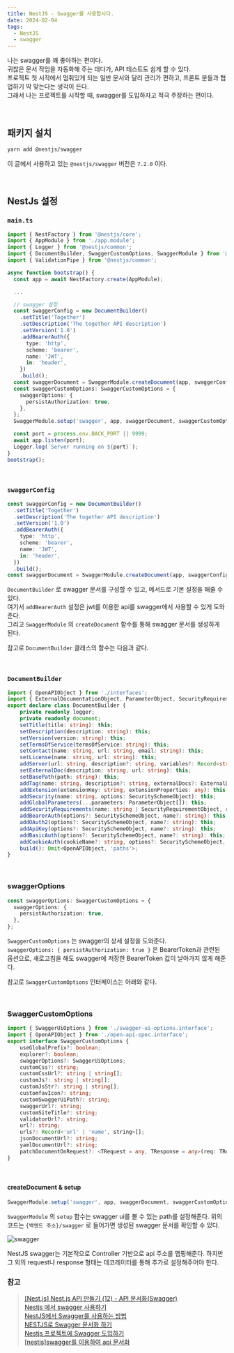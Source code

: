 ```yaml
---
title: NestJS - Swagger를 사용합시다.
date: 2024-02-04
tags:
  - NestJS
  - swagger
---
```


나는 swagger를 꽤 좋아하는 편이다.
<br/>귀찮은 문서 작업을 자동화해 주는 데다가, API 테스트도 쉽게 할 수 있다.
<br/>프로젝트 첫 시작에서 멈춰있게 되는 일반 문서와 달리 관리가 편하고, 프론트 분들과 협업하기 딱 맞는다는 생각이 든다.
<br/>그래서 나는 프로젝트를 시작할 때, swagger를 도입하자고 적극 주장하는 편이다.

<br/>

## 패키지 설치
```bash
yarn add @nestjs/swagger
```
이 글에서 사용하고 있는 `@nestjs/swagger` 버전은 `7.2.0` 이다.

<br/>

## NestJs 설정

### `main.ts`
```ts
import { NestFactory } from '@nestjs/core';
import { AppModule } from './app.module';
import { Logger } from '@nestjs/common';
import { DocumentBuilder, SwaggerCustomOptions, SwaggerModule } from '@nestjs/swagger';
import { ValidationPipe } from '@nestjs/common';

async function bootstrap() {
  const app = await NestFactory.create(AppModule);

  ...

  // swagger 설정
  const swaggerConfig = new DocumentBuilder()
    .setTitle('Together')
    .setDescription('The together API description')
    .setVersion('1.0')
    .addBearerAuth({
      type: 'http',
      scheme: 'bearer',
      name: 'JWT',
      in: 'header',
    })
    .build();
  const swaggerDocument = SwaggerModule.createDocument(app, swaggerConfig);
  const swaggerCustomOptions: SwaggerCustomOptions = {
    swaggerOptions: {
      persistAuthorization: true,
    },
  };
  SwaggerModule.setup('swagger', app, swaggerDocument, swaggerCustomOptions);

  const port = process.env.BACK_PORT || 9999;
  await app.listen(port);
  Logger.log(`Server running on ${port}`);
}
bootstrap();
```
<br/>

### `swaggerConfig`
```ts
const swaggerConfig = new DocumentBuilder()
  .setTitle('Together')
  .setDescription('The together API description')
  .setVersion('1.0')
  .addBearerAuth({
    type: 'http',
    scheme: 'bearer',
    name: 'JWT',
    in: 'header',
  })
  .build();
const swaggerDocument = SwaggerModule.createDocument(app, swaggerConfig);
```
`DocumentBuilder` 로 swagger 문서를 구성할 수 있고, 메서드로 기본 설정을 해줄 수 있다.
<br/>여기서 `addBearerAuth` 설정은 jwt를 이용한 api를 swagger에서 사용할 수 있게 도와준다.
<br/>그리고 `SwaggerModule` 의 `createDocument` 함수를 통해 swagger 문서를 생성하게 된다.

참고로 `DocumentBuilder` 클래스의 함수는 다음과 같다.

<br/>

### `DocumentBuilder`
```ts
import { OpenAPIObject } from './interfaces';
import { ExternalDocumentationObject, ParameterObject, SecurityRequirementObject, SecuritySchemeObject, ServerVariableObject } from './interfaces/open-api-spec.interface';
export declare class DocumentBuilder {
    private readonly logger;
    private readonly document;
    setTitle(title: string): this;
    setDescription(description: string): this;
    setVersion(version: string): this;
    setTermsOfService(termsOfService: string): this;
    setContact(name: string, url: string, email: string): this;
    setLicense(name: string, url: string): this;
    addServer(url: string, description?: string, variables?: Record<string, ServerVariableObject>): this;
    setExternalDoc(description: string, url: string): this;
    setBasePath(path: string): this;
    addTag(name: string, description?: string, externalDocs?: ExternalDocumentationObject): this;
    addExtension(extensionKey: string, extensionProperties: any): this;
    addSecurity(name: string, options: SecuritySchemeObject): this;
    addGlobalParameters(...parameters: ParameterObject[]): this;
    addSecurityRequirements(name: string | SecurityRequirementObject, requirements?: string[]): this;
    addBearerAuth(options?: SecuritySchemeObject, name?: string): this;
    addOAuth2(options?: SecuritySchemeObject, name?: string): this;
    addApiKey(options?: SecuritySchemeObject, name?: string): this;
    addBasicAuth(options?: SecuritySchemeObject, name?: string): this;
    addCookieAuth(cookieName?: string, options?: SecuritySchemeObject, securityName?: string): this;
    build(): Omit<OpenAPIObject, 'paths'>;
}
```

<br/>

### swaggerOptions
```ts
const swaggerOptions: SwaggerCustomOptions = {
  swaggerOptions: {
    persistAuthorization: true,
  },
};
```
`SwaggerCustomOptions` 는 swagger의 상세 설정을 도와준다.
<br/>`swaggerOptions: { persistAuthorization: true }` 은 BearerToken과 관련된 옵션으로, 새로고침을 해도 swagger에 저장한 BearerToken 값이 날아가지 않게 해준다.

참고로 `SwaggerCustomOptions` 인터페이스는 아래와 같다.

<br/>

### SwaggerCustomOptions
```ts
import { SwaggerUiOptions } from './swagger-ui-options.interface';
import { OpenAPIObject } from './open-api-spec.interface';
export interface SwaggerCustomOptions {
    useGlobalPrefix?: boolean;
    explorer?: boolean;
    swaggerOptions?: SwaggerUiOptions;
    customCss?: string;
    customCssUrl?: string | string[];
    customJs?: string | string[];
    customJsStr?: string | string[];
    customfavIcon?: string;
    customSwaggerUiPath?: string;
    swaggerUrl?: string;
    customSiteTitle?: string;
    validatorUrl?: string;
    url?: string;
    urls?: Record<'url' | 'name', string>[];
    jsonDocumentUrl?: string;
    yamlDocumentUrl?: string;
    patchDocumentOnRequest?: <TRequest = any, TResponse = any>(req: TRequest, res: TResponse, document: OpenAPIObject) => OpenAPIObject;
}
```


<br/>

#### createDocument & setup
```ts
SwaggerModule.setup('swagger', app, swaggerDocument, swaggerCustomOptions);
```
`SwaggerModule` 의 `setup` 함수는 swagger ui를 볼 수 있는 path를 설정해준다. 위의 코드는 `{백엔드 주소}/swagger` 로 들어가면 생성된 swagger 문서를 확인할 수 있다.

![swagger](./swagger.png)

NestJS swagger는 기본적으로 Controller 기반으로 api 주소를 맵핑해준다. 하지만 그 외의 request나 response 형태는 데코레이터를 통해 추가로 설정해주어야 한다.
<br/>

### 참고
> [[Nest.js] Nest.js API 만들기 (12) - API 문서화(Swagger)](https://any-ting.tistory.com/122)
<br/> [Nestjs 에서 swagger 사용하기](https://popawaw.tistory.com/183)
<br/> [NestJS에서 Swagger를 사용하는 방법](https://jhyeok.com/nestjs-swagger/)
<br/> [NESTJS로 Swagger 문서화 하기](https://velog.io/@glowforever/NESTJS%EB%A1%9C-Swagger-%EB%AC%B8%EC%84%9C%ED%99%94-%ED%95%98%EA%B8%B0)
<br/> [Nestjs 프로젝트에 Swagger 도입하기](https://velog.io/@mhj6380/Nestjs-%ED%94%84%EB%A1%9C%EC%A0%9D%ED%8A%B8%EC%97%90-Swagger-%EB%8F%84%EC%9E%85%ED%95%98%EA%B8%B0)
<br/> [[nestjs]swagger를 이용하여 api 문서화](https://blog.naver.com/pjt3591oo/222461534913)